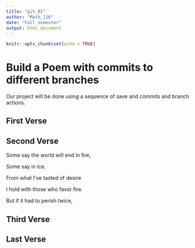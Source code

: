 ```yaml
---
title: "git_01"
author: "Math_116"
date: "Fall semester"
output: html_document
---
```


```r
knitr::opts_chunk$set(echo = TRUE)
```
# Build a Poem with commits to different branches
Our project will be done using a sequence of save and commits and branch actions.
<!-- Do not modify or change any text in "!--" bracketed areas such as this --- these are instructions to
you, if you change any of this the git program will notice it and compromise your git merging strategy !-->

## First Verse 
<!--Put the first five lines of a poem by Lewis Carrol in this section!-->
 
## Second Verse
<!--Put the first five lines of a poem by Robert Frost here!-->

Some say the world will end in fire,

Some say in ice.

From what I've tasted of desire

I hold with those who favor fire.

But if it had to perish twice,


## Third Verse
<!--Put the first two verses of The Walrus and the Carpenter here!-->



## Last Verse
<!--Put a short poem you created using chatGPT of 20 to 30 lines,here!-->
